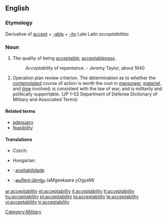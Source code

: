 ==English==

===Etymology===
Derivative of [[accept]] + [[-able]] + [[-ity]]
Late Latin ''acceptabilitas''

===Noun===
{{en-noun|-}}

# The quality of being [[acceptable]]; [[acceptableness]].
#: ''Acceptability'' of repentance. -  Jeremy Taylor, about 1640
# {{military}} Operation plan review criterion. The determination as to whether the [[contemplated]] course of action is worth the cost in [[manpower]], [[materiel]], and [[time]] involved; is consistent with the law of war; and is militarily and politically supportable. (JP 1-02 Department of Defense Dictionary of Military and Associated Terms)

====Related terms====
* [[adequacy]]
* [[feasibility]]

====Translations====
{{trans-top|acceptableness}}
* Czech: {{t-|cs|přijatelnost|f}}
{{trans-mid}}
* Hungarian: {{t+|hu|elfogadhatóság}}
{{trans-bottom}}

{{trans-top|operation plan review criterion}}
{{trans-mid}}
{{trans-bottom}}

{{checktrans-top}}
* {{ttbc|Portuguese}}: [[aceitabilidade]]
* {{ttbc|Telugu}}: [[అంగీకార యోగ్యం]] (aMgeekaara yOgyaM)
{{checktrans-bottom}}

[[Category:Military]]

[[ar:acceptability]]
[[et:acceptability]]
[[it:acceptability]]
[[lt:acceptability]]
[[hu:acceptability]]
[[pt:acceptability]]
[[ta:acceptability]]
[[te:acceptability]]
[[vi:acceptability]]
[[tr:acceptability]]